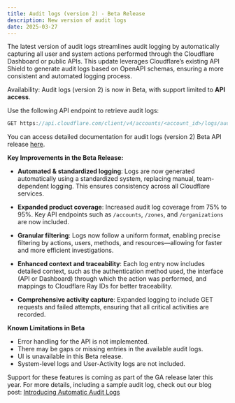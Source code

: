 ```yaml
---
title: Audit logs (version 2) - Beta Release
description: New version of audit logs
date: 2025-03-27
---
```

The latest version of audit logs streamlines audit logging by automatically capturing all user and system actions performed through the Cloudflare Dashboard or public APIs. This update leverages Cloudflare’s existing API Shield to generate audit logs based on OpenAPI schemas, ensuring a more consistent and automated logging process.

Availability: Audit logs (version 2) is now in Beta, with support limited to **API access**.

Use the following API endpoint to retrieve audit logs:
```js
GET https://api.cloudflare.com/client/v4/accounts/<account_id>/logs/audit?since=<date>&before=<date>

```
You can access detailed documentation for audit logs (version 2) Beta API release [here](https://developers.cloudflare.com/api/resources/accounts/subresources/logs/subresources/audit/methods/list/).

**Key Improvements in the Beta Release:**

* **Automated & standardized logging**: Logs are now generated automatically using a standardized system, replacing manual, team-dependent logging. This ensures consistency across all Cloudflare services.

* **Expanded product coverage**: Increased audit log coverage from 75% to 95%. Key API endpoints such as `/accounts`, `/zones`, and `/organizations` are now included.

* **Granular filtering**: Logs now follow a uniform format, enabling precise filtering by actions, users, methods, and resources—allowing for faster and more efficient investigations.

* **Enhanced context and traceability**: Each log entry now includes detailed context, such as the authentication method used, the interface (API or Dashboard) through which the action was performed, and mappings to Cloudflare Ray IDs for better traceability.

* **Comprehensive activity capture**: Expanded logging to include GET requests and failed attempts, ensuring that all critical activities are recorded.

**Known Limitations in Beta**
* Error handling for the API is not implemented.
* There may be gaps or missing entries in the available audit logs.
* UI is unavailable in this Beta release.
* System-level logs and User-Activity logs are not included.

Support for these features is coming as part of the GA release later this year. For more details, including a sample audit log, check out our blog post: [Introducing Automatic Audit Logs](https://blog.cloudflare.com/introducing-automatic-audit-logs/)

